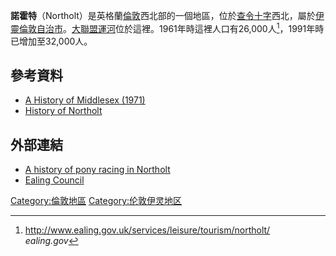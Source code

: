 {{Infobox UK place
|country                   = 英格蘭
|region                    = 倫敦
|population                =
|official_name             = Northolt
|latitude                  = 51.547
|longitude                 = -0.362
|os_grid_reference         = TQ135845
|london_borough            = Ealing
|post_town                 = NORTHOLT
|postcode_area             = UB
|postcode_district         = UB5
|dial_code                 = 020
|constituency_westminster  = [[北伊靈_(英國國會選區)|北伊靈]]
|static_image_name         = northala-fields-northolt-london.jpg
|static_image_caption      =
}}
'''諾霍特'''（Northolt）是英格蘭[[倫敦|倫敦]]西北部的一個地區，位於[[查令十字|查令十字]]西北{{convert|11|mi|km|1}}，屬於[[伊靈倫敦自治市|伊靈倫敦自治市]]。[[大聯盟運河|大聯盟運河]]位於這裡。1961年時這裡人口有26,000人<ref>[http://www.ealing.gov.uk/services/leisure/tourism/northolt/ http://www.ealing.gov.uk/services/leisure/tourism/northolt/] {{Wayback|url=http://www.ealing.gov.uk/services/leisure/tourism/northolt/ |date=20070313125007 }} ''ealing.gov''</ref>，1991年時已增加至32,000人。
==參考資料==
{{Reflist}}
*[http://www.british-history.ac.uk/report.asp?compid=22426 A History of Middlesex (1971)]{{Wayback|url=http://www.british-history.ac.uk/report.asp?compid=22426 |date=20070928000330 }}
*[http://www.ealing.gov.uk/services/leisure/local_history/area_history/northolt/index.html History of Northolt]{{Wayback|url=http://www.ealing.gov.uk/services/leisure/local_history/area_history/northolt/index.html |date=20100121210152 }}
==外部連結==
{{commons category|Northolt}}
* [https://web.archive.org/web/20060818071147/http://ourworld.compuserve.com/homepages/pony_racing/ A history of pony racing in Northolt]
* [http://www.ealing.gov.uk Ealing Council]{{Wayback|url=http://www.ealing.gov.uk/ |date=20100419134346 }}
[[Category:倫敦地區|Category:倫敦地區]]
[[Category:伦敦伊灵地区|Category:伦敦伊灵地区]]